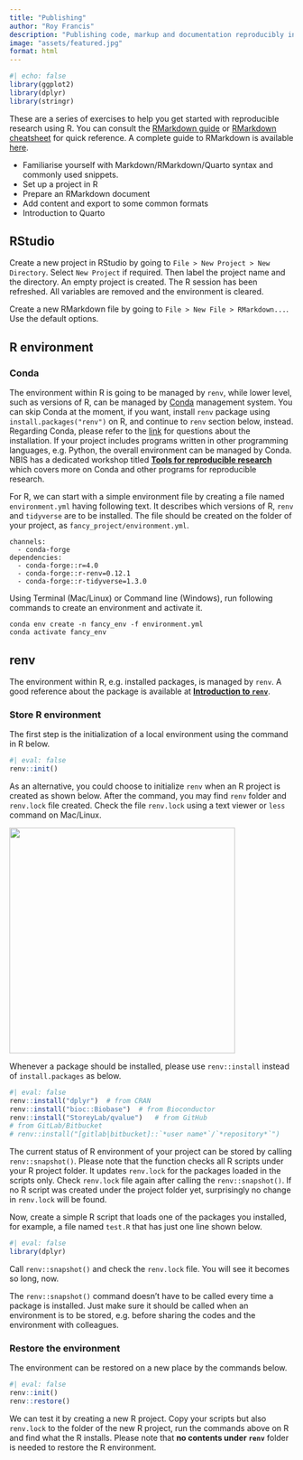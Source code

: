 ```yaml
---
title: "Publishing"
author: "Roy Francis"
description: "Publishing code, markup and documentation reproducibly in R."
image: "assets/featured.jpg"
format: html
---
```


```r
#| echo: false
library(ggplot2)
library(dplyr)
library(stringr)
```

::: callout-note
These are a series of exercises to help you get started with reproducible research using R. You can consult the [RMarkdown guide](https://quarto.org/docs/authoring/markdown-basics.html) or [RMarkdown cheatsheet](https://www.rstudio.com/wp-content/uploads/2016/03/rmarkdown-cheatsheet-2.0.pdf) for quick reference. A complete guide to RMarkdown is available [here](https://bookdown.org/yihui/rmarkdown/).

- Familiarise yourself with Markdown/RMarkdown/Quarto syntax and commonly used snippets.
- Set up a project in R
- Prepare an RMarkdown document
- Add content and export to some common formats
- Introduction to Quarto
:::

## RStudio

Create a new project in RStudio by going to `File > New Project > New Directory`. Select `New Project` if required. Then label the project name and the directory. An empty project is created. The R session has been refreshed. All variables are removed and the environment is cleared.

Create a new RMarkdown file by going to `File > New File > RMarkdown...`. Use the default options.

## R environment

### Conda

The environment within R is going to be managed by `renv`, while lower level, such as versions of R, can be managed by [Conda](https://docs.conda.io) management system. You can skip Conda at the moment, if you want, install `renv` package using `install.packages("renv")` on R, and continue to `renv` section below, instead. Regarding Conda, please refer to the [link](https://docs.conda.io) for questions about the installation. If your project includes programs written in other programming languages, e.g. Python, the overall environment can be managed by Conda. NBIS has a dedicated workshop titled [**Tools for reproducible research**](https://nbis-reproducible-research.readthedocs.io/en/latest/) which covers more on Conda and other programs for reproducible research.

For R, we can start with a simple environment file by creating a file named `environment.yml` having following text. It describes which versions of R, `renv` and `tidyverse` are to be installed. The file should be created on the folder of your project, as `fancy_project/environment.yml`.

```      
channels:
  - conda-forge
dependencies:
  - conda-forge::r=4.0
  - conda-forge::r-renv=0.12.1
  - conda-forge::r-tidyverse=1.3.0
```

Using Terminal (Mac/Linux) or Command line (Windows), run following commands to create an environment and activate it.

```
conda env create -n fancy_env -f environment.yml
conda activate fancy_env
```

## renv

The environment within R, e.g. installed packages, is managed by `renv`. A good reference about the package is available at [**Introduction to `renv`**](https://rstudio.github.io/renv/articles/renv.html).

### Store R environment

The first step is the initialization of a local environment using the command in R below.

```r
#| eval: false
renv::init()
```

As an alternative, you could choose to initialize `renv` when an R project is created as shown below. After the command, you may find `renv` folder and `renv.lock` file created. Check the file `renv.lock` using a text viewer or `less` command on Mac/Linux.

![](assets/alternative_renv_init.png){width="400px"}

Whenever a package should be installed, please use `renv::install` instead of `install.packages` as below.

```r
#| eval: false
renv::install("dplyr")  # from CRAN
renv::install("bioc::Biobase")  # from Bioconductor
renv::install("StoreyLab/qvalue")   # from GitHub
# from GitLab/Bitbucket
# renv::install("[gitlab|bitbucket]::`*user name*`/`*repository*`")
```

The current status of R environment of your project can be stored by calling `renv::snapshot()`. Please note that the function checks all R scripts under your R project folder. It updates `renv.lock` for the packages loaded in the scripts only. Check `renv.lock` file again after calling the `renv::snapshot()`. If no R script was created under the project folder yet, surprisingly no change in `renv.lock` will be found.

Now, create a simple R script that loads one of the packages you installed, for example, a file named `test.R` that has just one line shown below.

```r
#| eval: false
library(dplyr)
```

Call `renv::snapshot()` and check the `renv.lock` file. You will see it becomes so long, now.

The `renv::snapshot()` command doesn't have to be called every time a package is installed. Just make sure it should be called when an environment is to be stored, e.g. before sharing the codes and the environment with colleagues.

### Restore the environment

The environment can be restored on a new place by the commands below.

```r
#| eval: false
renv::init()
renv::restore()
```

We can test it by creating a new R project. Copy your scripts but also `renv.lock` to the folder of the new R project, run the commands above on R and find what the R installs. Please note that **no contents under `renv`** folder is needed to restore the R environment.

